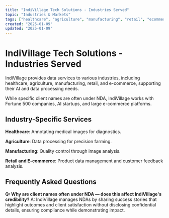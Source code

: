 ```yaml
---
title: "IndiVillage Tech Solutions - Industries Served"
topic: "Industries & Markets"
tags: ["healthcare", "agriculture", "manufacturing", "retail", "ecommerce", "medical-image-annotation", "precision-farming", "quality-control", "product-data-management", "customer-feedback-analysis", "fortune-500", "ai-startups", "ecommerce-platforms", "nda", "data-services"]
created: "2025-01-09"
updated: "2025-01-09"
---
```


# IndiVillage Tech Solutions - Industries Served

IndiVillage provides data services to various industries, including healthcare, agriculture, manufacturing, retail, and e-commerce, supporting their AI and data processing needs.

While specific client names are often under NDA, IndiVillage works with Fortune 500 companies, AI startups, and large e-commerce platforms.

## Industry-Specific Services

**Healthcare**: Annotating medical images for diagnostics.

**Agriculture**: Data processing for precision farming.

**Manufacturing**: Quality control through image analysis.

**Retail and E-commerce**: Product data management and customer feedback analysis.

## Frequently Asked Questions

**Q: Why are client names often under NDA — does this affect IndiVillage's credibility?**
A: IndiVillage manages NDAs by sharing success stories that highlight outcomes and client satisfaction without disclosing confidential details, ensuring compliance while demonstrating impact.